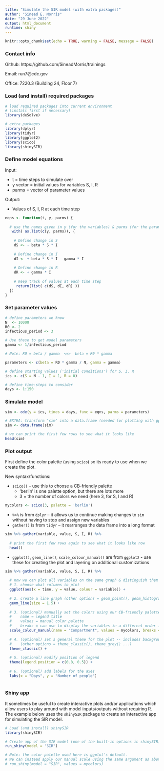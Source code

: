 ```yaml
---
title: "Simulate the SIR model (with extra packages)"
author: "Sinead E. Morris"
date: "29 June 2022"
output: html_document
runtime: shiny
---
```



```r
knitr::opts_chunk$set(echo = TRUE, warning = FALSE, message = FALSE)
```

### Contact info

Github: https://github.com/SineadMorris/trainings

Email: run7@cdc.gov

Office: 7220.3 (Building 24, Floor 7)

### Load (and install) required packages

```r
# load required packages into current environment
# (install first if necessary)
library(deSolve)

# extra packages
library(dplyr)
library(tidyr)
library(ggplot2)
library(scico)
library(shinySIR)
```


### Define model equations

Input:

* t = time steps to simulate over
* y vector = initial values for variables S, I, R
* parms = vector of parameter values

Output:

* Values of S, I, R at each time step

```r
eqns <- function(t, y, parms) {
  
  # use the names given in y (for the variables) & parms (for the parameters)
   with( as.list(c(y, parms)), {
    
    # Define change in S
    dS <- - beta * S * I
    
    # Define change in I
    dI <- + beta * S * I - gamma * I
    
    # Define change in R
    dR <- + gamma * I
    
    # Keep track of values at each time step
     return(list( c(dS, dI, dR) ))
  })
}
```


### Set parameter values

```r
# define parameters we know
N  <- 10000
R0 <- 2
infectious_period <- 3

# Use these to get model parameters
gamma <- 1/infectious_period

# Note: R0 = beta / gamma  <=>  beta = R0 * gamma

parameters <- c(beta = R0 * gamma / N, gamma = gamma)

# define starting values ('initial conditions') for S, I, R
ics <- c(S = N - 1, I = 1, R = 0)

# define time-steps to consider
days <- 1:150
```


### Simulate model

```r
sim <- ode(y = ics, times = days, func = eqns, parms = parameters)

# EXTRA: transform 'sim' into a data.frame (needed for plotting with ggplot2)
sim <- data.frame(sim)

# we can print the first few rows to see what it looks like
head(sim)
```


### Plot output

First define the color palette (using `scico`) so its ready to use when we create the plot.

New syntax/functions:

* `scico()` -- use this to choose a CB-friendly palette
  - 'berlin' is one palette option, but there are lots more
  - 3 = the number of colors we need (here 3, for S, I and R)

```r
mycolors <- scico(3, palette = 'berlin')
```


* `%>%` is from `dplyr` -- it allows us to continue making changes to `sim` without having to stop and assign new variables
* `gather()` is from `tidyr` -- it rearranges the data frame into a long format

```r
sim %>% gather(variable, value, S, I, R) %>% 
  
  # print the first few rows again to see what it looks like now
  head()
```


* `ggplot()`, `geom_line()`, `scale_colour_manual()` are from `ggplot2` - use these for creating the plot and layering on additional customizations

```r
sim %>% gather(variable, value, S, I, R) %>% 
  
  # now we can plot all variables on the same graph & distinguish them using color:
  # 1. choose what columns to plot
  ggplot(aes(x = time, y = value, colour = variable)) +
  
  # 2. create a line graph (other options = geom_point(), geom_histogram(), ...)
  geom_line(size = 1.5) +
  
  # 3. (optional) manually set the colors using our CB-friendly palette
  #    name = legend title
  #    values = manual color palette
  #    breaks = can use to display the variables in a different order from the default (alphabetical)
  scale_colour_manual(name = "Compartment", values = mycolors, breaks = c("S", "I", "R")) +
  
  # 4. (optional) set a general theme for the plot -- includes background color, axis styles etc
  #    (other options = theme_classic(), theme_grey() ...)
  theme_classic() +
  
  # 5. (optional) modify position of legend
  theme(legend.position = c(0.8, 0.5)) +
  
  # 6. (optional) add labels for the axes
  labs(x = "Days", y = "Number of people")
  
```

### Shiny app

It sometimes be useful to create interactive plots and/or applications which allow users to play around with model inputs/outputs without requiring R. The example below uses the `shinySIR` package to create an interactive app for simulating the SIR model.

```r
# Load (and install) shinySIR
library(shinySIR)

# Create app of the SIR model (one of the built-in options in shinySIR)
run_shiny(model = "SIR")

# Note: the color palette used here is ggplot's default. 
# We can instead apply our manual scale using the same argument as above:
# run_shiny(model = "SIR", values = mycolors)
```


